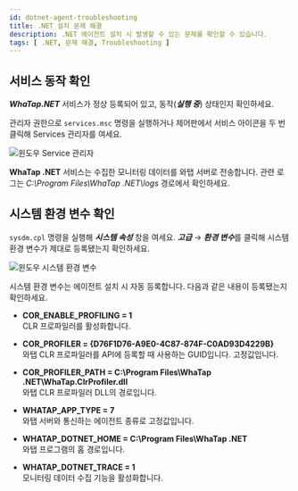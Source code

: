 ```yaml
---
id: dotnet-agent-troubleshooting
title: .NET 설치 문제 해결
description: .NET 에이전트 설치 시 발생할 수 있는 문제를 확인할 수 있습니다.
tags: [ .NET, 문제 해결, Troubleshooting ]
---
```


## 서비스 동작 확인

***WhaTap.NET*** 서비스가 정상 등록되어 있고, 동작(***실행 중***) 상태인지 확인하세요.

관리자 권한으로 `services.msc` 명령을 실행하거나 제어판에서 서비스 아이콘을 두 번 클릭해 Services 관리자를 여세요.

![윈도우 Service 관리자](https://img.whatap.io/media/agent_dotnet/install/whatap-windows-service.png)

**WhaTap .NET** 서비스는 수집한 모니터링 데이터를 와탭 서버로 전송합니다. 관련 로그는 *C:\Program Files\WhaTap .NET\logs* 경로에서 확인하세요.

## 시스템 환경 변수 확인

`sysdm.cpl` 명령을 실행해 ***시스템 속성*** 창을 여세요. ***고급*** → ***환경 변수***를 클릭해 시스템 환경 변수가 제대로 등록됐는지 확인하세요.

![윈도우 시스템 환경 변수](https://img.whatap.io/media/agent_dotnet/install/system_properties.png)

시스템 환경 변수는 에이전트 설치 시 자동 등록합니다. 다음과 같은 내용이 등록됐는지 확인하세요.

* **COR_ENABLE_PROFILING = 1**<br/>CLR 프로파일러를 활성화합니다.

* **COR_PROFILER = {D76F1D76-A9E0-4C87-874F-C0AD93D4229B}**<br/>와탭 CLR 프로파일러를 API에 등록할 때 사용하는 GUID입니다. 고정값입니다.

* **COR_PROFILER_PATH = C:\Program Files\WhaTap .NET\WhaTap.ClrProfiler.dll**<br/>와탭 CLR 프로파일러 DLL의 경로입니다.

* **WHATAP_APP_TYPE = 7**<br/>와탭 서버와 통신하는 에이전트 종류로 고정값입니다.

* **WHATAP_DOTNET_HOME = C:\Program Files\WhaTap .NET**<br/>와탭 프로그램의 홈 경로입니다.

* **WHATAP_DOTNET_TRACE = 1**<br/>모니터링 데이터 수집 기능을 활성화합니다.
